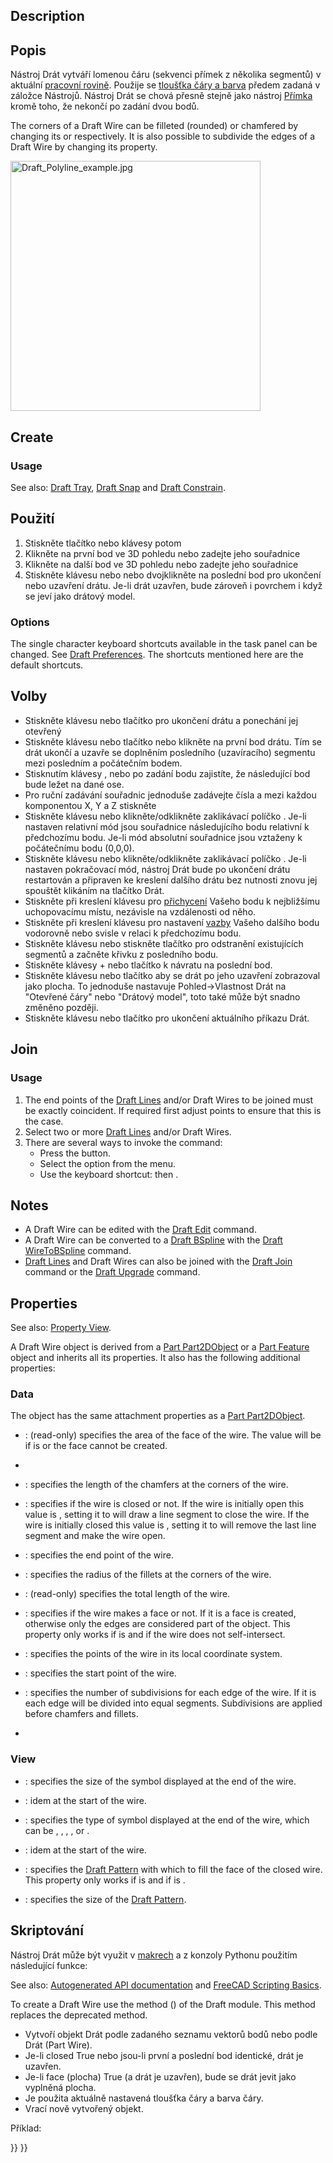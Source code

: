 <languages/>

{{Docnav
|[[Draft_Line|Line]]
|[[Draft_Fillet|Fillet]]
|[[Draft_Workbench|Draft]]
|IconL=Draft_Line.svg 
|IconR=Draft_Fillet.svg
|IconC=Workbench_Draft.svg
}}

<div class="mw-translate-fuzzy">
{{GuiCommand/cs|Name=Draft_Wire|Name/cs=Kreslení Drát|Workbenches=[[Draft_Workbench/cs|Kreslení]], [[Arch_Workbench/cs|Architektura]]|Shortcut=W I|MenuLocation=Kreslení -> Drát|SeeAlso=[[Draft Line/cs|Kreslení Přímka]], [[Draft BSpline/cs|Kreslení B-křivka]]}}
</div>

==Description== 

<div class="mw-translate-fuzzy">
==Popis==
Nástroj Drát vytváří lomenou čáru (sekvenci přímek z několika segmentů) v aktuální [[Draft SelectPlane/cs|pracovní rovině]]. Použije se  [[Draft Linestyle/cs|tloušťka čáry a barva]] předem zadaná v záložce Nástrojů. Nástroj Drát se chová přesně stejně jako nástroj [[Draft Line/cs|Přímka]] kromě toho, že nekončí po zadání dvou bodů.
</div>

The corners of a Draft Wire can be filleted (rounded) or chamfered by changing its {{PropertyData|Fillet Radius}} or {{PropertyData|Chamfer Size}} respectively. It is also possible to subdivide the edges of a Draft Wire by changing its {{PropertyData|Subdivisions}} property.

[[Image:Draft_Polyline_example.jpg|400px]]
{{Caption|Wire defined by multiple points}}

==Create==

===Usage===

See also: [[Draft_Tray|Draft Tray]], [[Draft_Snap|Draft Snap]] and [[Draft_Constrain|Draft Constrain]].

<div class="mw-translate-fuzzy">
==Použití==
# Stiskněte tlačítko {{KEY|[[Image:Draft Wire.png|16px]] [[Draft Wire|Drát]]}} nebo klávesy {{KEY|W}} potom {{KEY|I}}
# Klikněte na první bod ve 3D pohledu nebo zadejte jeho souřadnice
# Klikněte na další bod ve 3D pohledu nebo zadejte jeho souřadnice
# Stiskněte klávesu {{KEY|F}} nebo {{KEY|C}} nebo dvojklikněte na poslední bod pro ukončení nebo uzavření drátu. Je-li drát uzavřen, bude zároveň i povrchem i když se jeví jako drátový model.
</div>

===Options===

The single character keyboard shortcuts available in the task panel can be changed. See [[Draft_Preferences|Draft Preferences]]. The shortcuts mentioned here are the default shortcuts.

<div class="mw-translate-fuzzy">
==Volby==
* Stiskněte klávesu {{KEY|F}} nebo tlačítko {{KEY|[[Image:Draft FinishLine.png|12px]] '''UkončitČáru'''}} pro ukončení drátu a ponechání jej otevřený 
* Stiskněte klávesu {{KEY|C}} nebo tlačítko {{KEY|[[Image:Draft CloseLine.png|12px]] '''UzavřítČáru'''}} nebo klikněte na první bod drátu. Tím se drát ukončí a uzavře se doplněním posledního (uzavíracího) segmentu mezi posledním a počátečním bodem.
* Stisknutím klávesy {{KEY|X}}, {{KEY|Y}} nebo {{KEY|Z}} po zadání bodu zajistíte, že následující bod bude ležet na dané ose.
* Pro ruční zadávání souřadnic jednoduše zadávejte čísla a mezi každou komponentou X, Y a Z stiskněte {{KEY|ENTER}}
* Stiskněte klávesu {{KEY|R}} nebo klikněte/odklikněte zaklikávací políčko  {{KEY|'''Relativní'''}}. Je-li nastaven relativní mód jsou souřadnice následujícího bodu relativní k předchozímu bodu. Je-li mód absolutní souřadnice jsou vztaženy k počátečnímu bodu (0,0,0).
* Stiskněte klávesu {{KEY|T}} nebo klikněte/odklikněte zaklikávací políčko {{KEY|'''Pokračovat'''}}. Je-li nastaven pokračovací mód, nástroj Drát bude po ukončení drátu restartován a připraven ke kreslení dalšího drátu bez nutnosti znovu jej spouštět klikáním na tlačítko Drát.
* Stiskněte při kreslení klávesu {{KEY|CTRL}} pro [[Draft_Snap|přichycení]] Vašeho bodu k nejbližšímu uchopovacímu místu, nezávisle na vzdálenosti od něho.
* Stiskněte při kreslení klávesu {{KEY|SHIFT}} pro nastavení [[Draft_Constrain|vazby]] Vašeho dalšího bodu vodorovně nebo svisle v relaci k předchozímu bodu.
* Stiskněte klávesu {{KEY|W}} nebo stiskněte tlačítko {{KEY|[[Image:Draft Wipe.png|12px]] '''Smaž'''}} pro odstranění existujících segmentů a začněte křivku z posledního bodu.
* Stiskněte klávesy {{KEY|CTRL}}+{{KEY|Z}} nebo tlačítko {{KEY|[[Image:Draft UndoLine.png|12px]] '''Undo'''}} k návratu na poslední bod.
* Stiskněte klávesu {{KEY|I}} nebo tlačítko {{KEY|'''Filled'''}} aby se drát po jeho uzavření zobrazoval jako plocha. To jednoduše nastavuje Pohled->Vlastnost Drát na "Otevřené čáry" nebo "Drátový model", toto také může být snadno změněno později.
* Stiskněte klávesu {{KEY|ESC}} nebo tlačítko  {{KEY|'''Cancel'''}} pro ukončení aktuálního příkazu Drát.
</div>

==Join==

===Usage===

# The end points of the [[Draft_Line|Draft Lines]] and/or Draft Wires to be joined must be exactly coincident. If required first adjust points to ensure that this is the case.
# Select two or more [[Draft_Line|Draft Lines]] and/or Draft Wires.
# There are several ways to invoke the command:
#* Press the {{Button|[[Image:Draft_Wire.svg|16px]] [[Draft_Wire|Draft Wire]]}} button.
#* Select the {{MenuCommand|Drafting → [[Image:Draft_Wire.svg|16px]] Polyline}} option from the menu.
#* Use the keyboard shortcut: {{KEY|P}} then {{KEY|L}}.

==Notes==

* A Draft Wire can be edited with the [[Draft_Edit|Draft Edit]] command.
* A Draft Wire can be converted to a [[Draft_BSpline|Draft BSpline]] with the [[Draft_WireToBSpline|Draft WireToBSpline]] command.
* [[Draft_Line|Draft Lines]] and Draft Wires can also be joined with the [[Draft_Join|Draft Join]] command or the [[Draft_Upgrade|Draft Upgrade]] command.

==Properties==

See also: [[Property_View|Property View]].

A Draft Wire object is derived from a [[Part_Part2DObject|Part Part2DObject]]{{VersionNoteMinus|1.0}} or a [[Part_Feature|Part Feature]] object{{VersionNotePlus|1.1}} and inherits all its properties. It also has the following additional properties:

===Data===

{{TitleProperty|Attachment}}

The object has the same attachment properties as a [[Part_Part2DObject#Data|Part Part2DObject]].

{{TitleProperty|Draft}}

* {{PropertyData|Area|Area}}: (read-only) specifies the area of the face of the wire. The value will be {{value|0.0}} if {{PropertyData|Make Face}} is {{FALSE}} or the face cannot be created.
* {{PropertyData|Base|Link}}
* {{PropertyData|Chamfer Size|Length}}: specifies the length of the chamfers at the corners of the wire.
* {{PropertyData|Closed|Bool}}: specifies if the wire is closed or not. If the wire is initially open this value is {{FALSE}}, setting it to {{TRUE}} will draw a line segment to close the wire. If the wire is initially closed this value is {{TRUE}}, setting it to {{FALSE}} will remove the last line segment and make the wire open.
* {{PropertyData|End|VectorDistance}}: specifies the end point of the wire.
* {{PropertyData|Fillet Radius|Length}}: specifies the radius of the fillets at the corners of the wire.
* {{PropertyData|Length|Length}}: (read-only) specifies the total length of the wire.
* {{PropertyData|Make Face|Bool}}: specifies if the wire makes a face or not. If it is {{TRUE}} a face is created, otherwise only the edges are considered part of the object. This property only works if {{PropertyData|Closed}} is {{TRUE}} and if the wire does not self-intersect.
* {{PropertyData|Points|VectorList}}: specifies the points of the wire in its local coordinate system.
* {{PropertyData|Start|VectorDistance}}: specifies the start point of the wire.
* {{PropertyData|Subdivisions|Integer}}: specifies the number of subdivisions for each edge of the wire. If it is {{value|1}} each edge will be divided into {{value|2}} equal segments. Subdivisions are applied before chamfers and fillets.
* {{PropertyData|Tool|Link}}

===View===

{{TitleProperty|Draft}}

* {{PropertyView|Arrow Size End|Length}}: specifies the size of the symbol displayed at the end of the wire. {{Version|1.1}}
* {{PropertyView|Arrow Size Start|Length}}: idem at the start of the wire. {{Version|1.1}}
* {{PropertyView|Arrow Type End|Enumeration}}: specifies the type of symbol displayed at the end of the wire, which can be {{value|Dot}}, {{value|Circle}}, {{value|Arrow}}, {{value|Tick}}, {{value|Tick-2}} or {{value|None}}. {{Version|1.1}}
* {{PropertyView|Arrow Type Start|Enumeration}}: idem at the start of the wire. {{Version|1.1}}
* {{PropertyView|Pattern|Enumeration}}: specifies the [[Draft_Pattern|Draft Pattern]] with which to fill the face of the closed wire. This property only works if {{PropertyData|Make Face}} is {{TRUE}} and if {{PropertyView|Display Mode}} is {{value|Flat Lines}}.
* {{PropertyView|Pattern Size|Float}}: specifies the size of the [[Draft_Pattern|Draft Pattern]].

<span id="Scripting"></span>
<div class="mw-translate-fuzzy">
==Skriptování==
Nástroj Drát může být využit v [[macros|makrech]] a z konzoly Pythonu použitím následující funkce:
</div>

See also: [https://freecad.github.io/SourceDoc/ Autogenerated API documentation] and [[FreeCAD_Scripting_Basics|FreeCAD Scripting Basics]].

To create a Draft Wire use the {{incode|make_wire}} method ({{Version|0.19}}) of the Draft module. This method replaces the deprecated {{incode|makeWire}} method.

{{Code|code=
wire = make_wire(pointslist, closed=False, placement=None, face=None, support=None)
wire = make_wire(Part.Wire, closed=False, placement=None, face=None, support=None)
}}

<div class="mw-translate-fuzzy">
*Vytvoří objekt Drát podle zadaného seznamu vektorů bodů nebo podle Drát (Part Wire).
* Je-li closed True nebo jsou-li první a poslední bod identické, drát je uzavřen. 
* Je-li face  (plocha) True (a drát je uzavřen), bude se drát jevit jako vyplněná plocha. 
* Je použita aktuálně nastavená tloušťka čáry a barva čáry. 
* Vrací nově vytvořený objekt.
</div>

Příklad: 

{{Code|code=
import FreeCAD as App
import Draft

doc = App.newDocument()

p1 = App.Vector(0, 0, 0)
p2 = App.Vector(1000, 1000, 0)
p3 = App.Vector(2000, 0, 0)

wire1 = Draft.make_wire([p1, p2, p3], closed=True)
wire2 = Draft.make_wire([p1, 2*p3, 1.3*p2], closed=True)
wire3 = Draft.make_wire([1.3*p3, p1, -1.7*p2], closed=True)

doc.recompute()
}}


{{Docnav
|[[Draft_Line|Line]]
|[[Draft_Fillet|Fillet]]
|[[Draft_Workbench|Draft]]
|IconL=Draft_Line.svg 
|IconR=Draft_Fillet.svg
|IconC=Workbench_Draft.svg
}}

{{Draft Tools navi{{#translation:}}}}
{{Userdocnavi{{#translation:}}}}